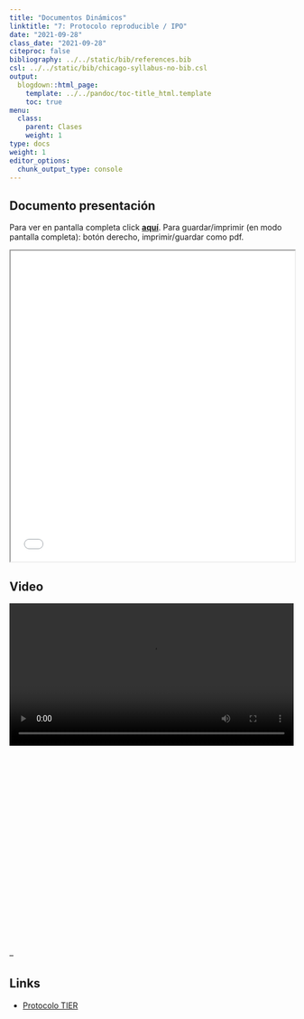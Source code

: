 ```yaml
---
title: "Documentos Dinámicos"
linktitle: "7: Protocolo reproducible / IPO"
date: "2021-09-28"
class_date: "2021-09-28"
citeproc: false
bibliography: ../../static/bib/references.bib
csl: ../../static/bib/chicago-syllabus-no-bib.csl
output:
  blogdown::html_page:
    template: ../../pandoc/toc-title_html.template
    toc: true
menu:
  class:
    parent: Clases
    weight: 1
type: docs
weight: 1
editor_options:
  chunk_output_type: console
---
```


## Documento presentación

<span class="sidenote">Para ver en pantalla completa click [**aquí**](/slides/07-flujorep/07_flujorep.html). Para guardar/imprimir (en modo pantalla completa): botón derecho, imprimir/guardar como pdf. </span>

<iframe src=/slides/07-flujorep/07_flujorep.html height="550" width=100% allowfullscreen="true">
</iframe>




## Video

<div style="width: 100%; height: 600px; overflow: hidden;">
<video  style="width: 100%;" controls>
<source src="?raw=1">
</video>
</div>





--

## Links

- [Protocolo TIER](https://www.projecttier.org/tier-protocol/)
